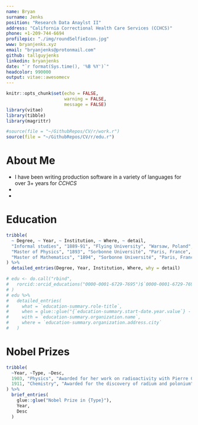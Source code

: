```yaml
---
name: Bryan
surname: Jenks
position: "Research Data Anaylst II"
address: "California Correctional Health Care Services (CCHCS)"
phone: +1-209-744-6694
profilepic: "./img/roundSelfieIcon.jpg"
www: bryanjenks.xyz
email: "bryanjenks@protonmail.com"
github: tallguyjenks
linkedin: bryanjenks
date: "`r format(Sys.time(), '%B %Y')`"
headcolor: 990000
output: vitae::awesomecv
---
```


```r
knitr::opts_chunk$set(echo = FALSE, 
                      warning = FALSE, 
                      message = FALSE)
library(vitae)
library(tibble)
library(magrittr)

#source(file = "~/GithubRepos/CV/r/work.r")
source(file = "~/GithubRepos/CV/r/edu.r")
```

# About Me

 * I have been writing production software in a variety of languages for over 3+ years for _CCHCS_
 * 
 * 

# Education

```r

tribble(
  ~ Degree, ~ Year, ~ Institution, ~ Where, ~ detail,
  "Informal studies", "1889-91", "Flying University", "Warsaw, Poland", "because life is awesome",
  "Master of Physics", "1893", "Sorbonne Université", "Paris, France", "beacause i was meant to live bitch",
  "Master of Mathematics", "1894", "Sorbonne Université", "Paris, France", "because im a mutha fuckin boss"
) %>% 
  detailed_entries(Degree, Year, Institution, Where, why = detail)

# edu <- do.call("rbind",
#   rorcid::orcid_educations("0000-0001-6729-7695")$`0000-0001-6729-7695`$`affiliation-group`$summaries
# )
# edu %>%
#   detailed_entries(
#     what = `education-summary.role-title`,
#     when = glue::glue("{`education-summary.start-date.year.value`} - {`education-summary.end-date.year.value`}"),
#     with = `education-summary.organization.name`,
#     where = `education-summary.organization.address.city`
#   )
```

# Nobel Prizes

```r
tribble(
  ~Year, ~Type, ~Desc,
  1903, "Physics", "Awarded for her work on radioactivity with Pierre Curie and Henri Becquerel",
  1911, "Chemistry", "Awarded for the discovery of radium and polonium"
) %>% 
  brief_entries(
    glue::glue("Nobel Prize in {Type}"),
    Year, 
    Desc
  )
```



